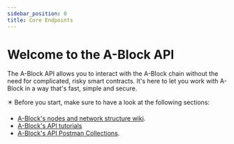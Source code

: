 ```yaml
---
sidebar_position: 0
title: Core Endpoints
---
```



# Welcome to the A-Block API

The A-Block API allows you to interact with the A-Block chain without the need for complicated, risky smart contracts. It's here to let you work with A-Block in a way that's fast, simple and secure.

✴️ Before you start, make sure to have a look at the following sections:
- [A-Block's nodes and network structure wiki](/docs/network-wiki).
- [A-Block's API tutorials](/docs/api-tutorials)
- [A-Block's API Postman Collections](/docs/postman-collections).



<DocCardList items={useCurrentSidebarCategory().items}/>